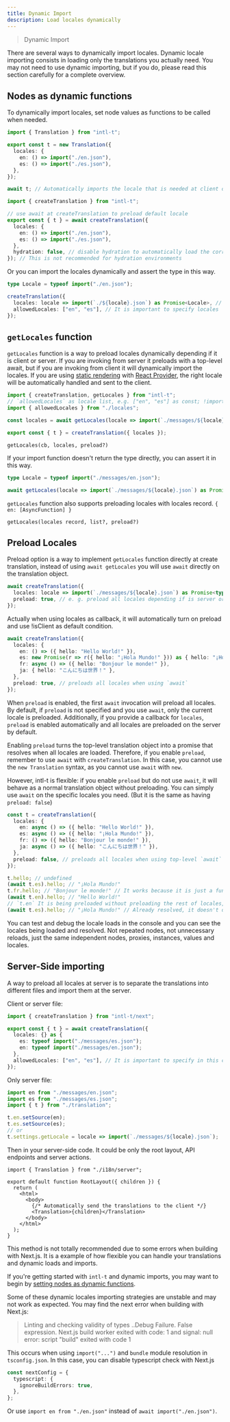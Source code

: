 ```yaml
---
title: Dynamic Import
description: Load locales dynamically
---
```


> Dynamic Import

There are several ways to dynamically import locales. Dynamic locale importing consists in loading only the translations you actually need. You may not need to use dynamic importing, but if you do, please read this section carefully for a complete overview.

## Nodes as dynamic functions

To dynamically import locales, set node values as functions to be called when needed.

```ts
import { Translation } from "intl-t";

export const t = new Translation({
  locales: {
    en: () => import("./en.json"),
    es: () => import("./es.json"),
  },
});

await t; // Automatically imports the locale that is needed at client or server
```

```ts
import { createTranslation } from "intl-t";

// use await at createTranslation to preload default locale
export const { t } = await createTranslation({
  locales: {
    en: () => import("./en.json"),
    es: () => import("./es.json"),
  },
  hydration: false, // disable hydration to automatically load the correct client locale
}); // This is not recommended for hydration environments
```

Or you can import the locales dynamically and assert the type in this way.

```ts
type Locale = typeof import("./en.json");

createTranslation({
  locales: locale => import(`./${locale}.json`) as Promise<Locale>, // default type is inferred
  allowedLocales: ["en", "es"], // It is important to specify locales
});
```

## `getLocales` function

`getLocales` function is a way to preload locales dynamically depending if it is client or server. If you are invoking from server it preloads with a top-level await, but if you are invoking from client it will dynamically import the locales. If you are using [static rendering](/docs/next#static-rendering) with [React Provider](/docs/react#provider), the right locale will be automatically handled and sent to the client.

```ts
import { createTranslation, getLocales } from "intl-t";
// `allowedLocales` as locale list, e.g. ["en", "es"] as const; !important use `as const`
import { allowedLocales } from "./locales";

const locales = await getLocales(locale => import(`./messages/${locale}.json`), allowedLocales); // Preload locales at server and dynamically imported at client

export const { t } = createTranslation({ locales });
```

`getLocales(cb, locales, preload?)`

If your import function doesn't return the type directly, you can assert it in this way.

```ts
type Locale = typeof import("./messages/en.json");

await getLocales(locale => import(`./messages/${locale}.json`) as Promise<Locale>, allowedLocales);
```

`getLocales` function also supports preloading locales with locales record. `{ en: [AsyncFunction] }`

`getLocales(locales record, list?, preload?)`

## Preload Locales

Preload option is a way to implement `getLocales` function directly at create translation, instead of using `await getLocales` you will use `await` directly on the translation object.

```ts
await createTranslation({
  locales: locale => import(`./messages/${locale}.json`) as Promise<typeof import("./messages/en.json")>,
  preload: true, // e. g. preload all locales depending if is server or whichever condition
});
```

Actually when using locales as callback, it will automatically turn on preload and use !isClient as default condition.

```ts
await createTranslation({
  locales: {
    en: () => ({ hello: "Hello World!" }),
    es: new Promise(r => r({ hello: "¡Hola Mundo!" })) as { hello: "¡Hola Mundo!" }, // intl-t supports promises but it is need to assert the type
    fr: async () => ({ hello: "Bonjour le monde!" }),
    ja: { hello: "こんにちは世界！" },
  },
  preload: true, // preloads all locales when using `await`
});
```

When `preload` is enabled, the first `await` invocation will preload all locales. By default, if `preload` is not specified and you use `await`, only the current locale is preloaded. Additionally, if you provide a callback for `locales`, `preload` is enabled automatically and all locales are preloaded on the server by default.

Enabling `preload` turns the top-level translation object into a promise that resolves when all locales are loaded. Therefore, if you enable `preload`, remember to use `await` with `createTranslation`. In this case, you cannot use the `new Translation` syntax, as you cannot use `await` with `new`.

However, intl-t is flexible: if you enable `preload` but do not use `await`, it will behave as a normal translation object without preloading. You can simply use `await` on the specific locales you need. (But it is the same as having `preload: false`)

```ts
const t = createTranslation({
  locales: {
    en: async () => ({ hello: "Hello World!" }),
    es: async () => ({ hello: "¡Hola Mundo!" }),
    fr: () => ({ hello: "Bonjour le monde!" }),
    ja: async () => ({ hello: "こんにちは世界！" }),
  },
  preload: false, // preloads all locales when using top-level `await`
});

t.hello; // undefined
(await t.es).hello; // "¡Hola Mundo!"
t.fr.hello; // "Bonjour le monde!" // It works because it is just a function without promise
(await t.en).hello; // "Hello World!"
// `t.en` It is being preloaded without preloading the rest of locales, even when preload is on, because it is being used after accessing the specific locale
(await t.es).hello; // "¡Hola Mundo!" // Already resolved, it doesn't do unnecessary reloads
```

You can test and debug the locale loads in the console and you can see the locales being loaded and resolved.
Not repeated nodes, not unnecessary reloads, just the same independent nodes, proxies, instances, values and locales.

## Server-Side importing

A way to preload all locales at server is to separate the translations into different files and import them at the server.

Client or server file:

```ts title="i18n/translation.ts"
import { createTranslation } from "intl-t/next";

export const { t } = await createTranslation({
  locales: {} as {
    es: typeof import("./messages/es.json");
    en: typeof import("./messages/en.json");
  },
  allowedLocales: ["en", "es"], // It is important to specify in this case
});
```

Only server file:

```ts title="i18n/server.ts"
import en from "./messages/en.json";
import es from "./messages/es.json";
import { t } from "./translation";

t.en.setSource(en);
t.es.setSource(es);
// or
t.settings.getLocale = locale => import(`./messages/${locale}.json`);
```

Then in your server-side code. It could be only the root layout, API endpoints and server actions.

```tsx
import { Translation } from "./i18n/server";

export default function RootLayout({ children }) {
  return (
    <html>
      <body>
        {/* Automatically send the translations to the client */}
        <Translation>{children}</Translation>
      </body>
    </html>
  );
}
```

This method is not totally recommended due to some errors when building with Next.js. It is a example of how flexible you can handle your translations and dynamic loads and imports.

If you're getting started with `intl-t` and dynamic imports, you may want to begin by [setting nodes as dynamic functions](#nodes-as-dynamic-functions).

Some of these dynamic locales importing strategies are unstable and may not work as expected. You may find the next error when building with Next.js:

> Linting and checking validity of types ..Debug Failure. False expression.
> Next.js build worker exited with code: 1 and signal: null
> error: script "build" exited with code 1

This occurs when using `import("...")` and `bundle` module resolution in `tsconfig.json`. In this case, you can disable typescript check with Next.js

```ts title="next.config.js"
const nextConfig = {
  typescript: {
    ignoreBuildErrors: true,
  },
};
```

Or use `import en from "./en.json"` instead of `await import("./en.json")`.
